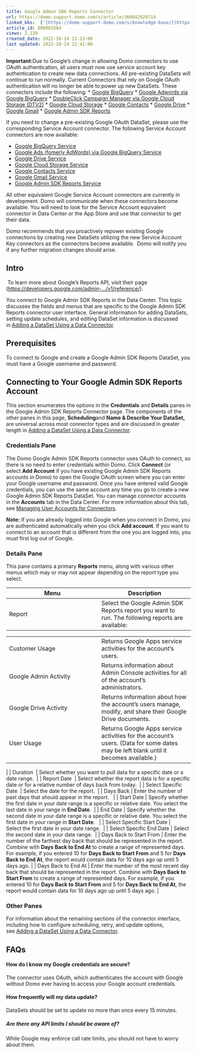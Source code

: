```yaml
---
title: Google Admin SDK Reports Connector
url: https://domo-support.domo.com/s/article/360042928714
linked_kbs:  ['[https://domo-support.domo.com/s/knowledge-base/](https://domo-support.domo.com/s/knowledge-base/)', '[https://domo-support.domo.com/s/](https://domo-support.domo.com/s/)', '[https://domo-support.domo.com/s/topic/0TO5w000000ZammGAC](https://domo-support.domo.com/s/topic/0TO5w000000ZammGAC)', '[https://domo-support.domo.com/s/topic/0TO5w000000ZanLGAS](https://domo-support.domo.com/s/topic/0TO5w000000ZanLGAS)', '[https://domo-support.domo.com/s/topic/0TO5w000000ZaoQGAS](https://domo-support.domo.com/s/topic/0TO5w000000ZaoQGAS)', '[https://domo-support.domo.com/s/article/360042928734](https://domo-support.domo.com/s/article/360042928734)', '[https://domo-support.domo.com/s/article/360043431293](https://domo-support.domo.com/s/article/360043431293)', '[https://domo-support.domo.com/s/article/360042926694](https://domo-support.domo.com/s/article/360042926694)', '[https://domo-support.domo.com/s/article/360043433313](https://domo-support.domo.com/s/article/360043433313)', '[https://domo-support.domo.com/s/article/360043435173](https://domo-support.domo.com/s/article/360043435173)', '[https://domo-support.domo.com/s/article/360043436613](https://domo-support.domo.com/s/article/360043436613)', '[https://domo-support.domo.com/s/article/360042930594](https://domo-support.domo.com/s/article/360042930594)', '[https://domo-support.domo.com/s/article/360042928714](https://domo-support.domo.com/s/article/360042928714)', '[https://domo-support.domo.com/s/article/360043436593](https://domo-support.domo.com/s/article/360043436593)', '[https://domo-support.domo.com/s/article/360043431253](https://domo-support.domo.com/s/article/360043431253)', '[https://domo-support.domo.com/s/article/360042932014](https://domo-support.domo.com/s/article/360042932014)', '[https://domo-support.domo.com/s/article/360042928774](https://domo-support.domo.com/s/article/360042928774)', '[https://domo-support.domo.com/s/article/360042930574](https://domo-support.domo.com/s/article/360042930574)', '[https://domo-support.domo.com/s/article/360043435193](https://domo-support.domo.com/s/article/360043435193)', '[https://domo-support.domo.com/s/article/360043433273](https://domo-support.domo.com/s/article/360043433273)', '[https://domo-support.domo.com/s/article/360042926274](https://domo-support.domo.com/s/article/360042926274)', '[https://domo-support.domo.com/s/article/360042926054](https://domo-support.domo.com/s/article/360042926054)', '[https://domo-support.domo.com/s/topic/0TO5w000000ZaoQGAS/api-connectors](https://domo-support.domo.com/s/topic/0TO5w000000ZaoQGAS/api-connectors)', '[https://domo-support.domo.com/s/article/360043429933](https://domo-support.domo.com/s/article/360043429933)', '[https://domo-support.domo.com/s/article/360043429953](https://domo-support.domo.com/s/article/360043429953)', '[https://domo-support.domo.com/s/article/360042925494](https://domo-support.domo.com/s/article/360042925494)', '[https://domo-support.domo.com/s/article/360043429913](https://domo-support.domo.com/s/article/360043429913)', '[https://domo-support.domo.com/s/article/4408174643607](https://domo-support.domo.com/s/article/4408174643607)', '[https://domo-support.domo.com/s/login/](https://domo-support.domo.com/s/login/)']
article_id: 000003584
views: 2,130
created_date: 2022-10-24 21:13:00
last updated: 2022-10-24 22:41:00
---
```






 


**Important:**Due to Google’s change in allowing Domo connectors to use OAuth authentication, all users must now use service account key authentication to create new data connections. All pre-existing DataSets will continue to run normally. Current Connectors that rely on Google OAuth authentication will no longer be able to power up new DataSets. These connectors include the following:
* [Google BigQuery](/s/article/360042928734 "Google BigQuery Connector")
* [Google Adwords via Google BigQuery](/s/article/360043431293 "Google AdWords via Google BigQuery Connector")
* [DoubleClick Campaign Manager via Google Cloud Storage (DTV2)](/s/article/360042926694 "DoubleClick Campaign Manager via Google Cloud Storage (DTV2) Connector")
* [Google Cloud Storage](/s/article/360043433313 "Google Cloud Storage Connector")
* [Google Contacts](/s/article/360043435173 "Google Contacts Connector")
* [Google Drive](/s/article/360043436613 "Google Drive Connector")
* [Google Gmail](/s/article/360042930594 "Google Gmail Connector")
* [Google Admin SDK Reports](/s/article/360042928714 "Google Admin SDK Reports Connector")


If you need to change a pre-existing Google OAuth DataSet, please use the corresponding Service Account connector. The following Service Account connectors are now available:


* [Google BigQuery Service](/s/article/360043436593 "Google BigQuery Service Connector")
* [Google Ads (fomerly AdWords) via Google BigQuery Service](/s/article/360043431253 "Google Ads via Google BigQuery Service Connector")
* [Google Drive Service](/s/article/360042932014 "Google Drive Service Connector")
* [Google Cloud Storage Service](/s/article/360042928774 "Google Cloud Storage Service Connector")
* [Google Contacts Service](/s/article/360042930574 "Google Contacts Service Connector")
* [Google Gmail Service](/s/article/360043435193 "Google Gmail Service Connector")
* [Google Admin SDK Reports Service](/s/article/360043433273 "Google Admin SDK Reports Service Connector")


All other equivalent Google Service Account connectors are currently in development. Domo will communicate when these connectors become available. You will need to look for the Service Account equivalent connector in Data Center or the App Store and use that connector to get their data.  
   
 Domo recommends that you proactively repower existing Google connections by creating new DataSets utilizing the new Service Account Key connectors as the connectors become available.  Domo will notify you if any further migration changes should arise.  






Intro
-----


 To learn more about Google's Reports API, visit their page ([https://developers.google.com/admin-.../v1/reference/](https://developers.google.com/admin-sdk/reports/v1/reference/ "https://developers.google.com/admin-sdk/reports/v1/reference/")).  


You connect to Google Admin SDK Reports in the Data Center. This topic discusses the fields and menus that are specific to the Google Admin SDK Reports connector user interface. General information for adding DataSets, setting update schedules, and editing DataSet information is discussed in [Adding a DataSet Using a Data Connector](/s/article/360042926274 "Adding a DataSet Using a Data Connector").


Prerequisites
-------------


To connect to Google and create a Google Admin SDK Reports DataSet, you must have a Google username and password.


Connecting to Your Google Admin SDK Reports Account
---------------------------------------------------


This section enumerates the options in the **Credentials** and **Details** panes in the Google Admin SDK Reports Connector page. The components of the other panes in this page, **Scheduling**and **Name & Describe Your DataSet,** are universal across most connector types and are discussed in greater length in [Adding a DataSet Using a Data Connector](/s/article/360042926274 "Adding a DataSet Using a Data Connector").


### Credentials Pane


The Domo Google Admin SDK Reports connector uses OAuth to connect, so there is no need to enter credentials within Domo. Click **Connect** (or select **Add Account** if you have existing Google Admin SDK Reports accounts in Domo) to open the Google OAuth screen where you can enter your Google username and password. Once you have entered valid Google credentials, you can use the same account any time you go to create a new Google Admin SDK Reports DataSet. You can manage connector accounts in the **Accounts** tab in the Data Center. For more information about this tab, see [Managing User Accounts for Connectors](/s/article/360042926054 "Managing User Accounts for Connectors").




 


**Note:** If you are already logged into Google when you connect in Domo, you are authenticated automatically when you click **Add account**. If you want to connect to an account that is different from the one you are logged into, you must first log out of Google.



### Details Pane


This pane contains a primary **Reports** menu, along with various other menus which may or may not appear depending on the report type you select.




| Menu | Description |
| --- | --- |
| Report | Select the Google Admin SDK Reports report you want to run. The following reports are available:

|  |  |
| --- | --- |
| Customer Usage | Returns Google Apps service activities for the account's users. |
| Google Admin Activity | Returns information about Admin Console activities for all of the account's administrators. |
| Google Drive Activity | Returns information about how the account's users manage, modify, and share their Google Drive documents. |
| User Usage | Returns Google Apps service activities for the account's users. (Data for some dates may be left blank until it becomes available.) |

 |
| Duration  | Select whether you want to pull data for a specific date or a date range.  |
| Report Date  | Select whether the report data is for a specific date or for a relative number of days back from today.  |
| Select Specific Date  | Select the date for the report.  |
| Days Back | Enter the number of past days that should appear in the report.   |
| Start Date | Specify whether the first date in your date range is a specific or relative date. You select the last date in your range in **End Date**.  |
| End Date | Specify whether the second date in your date range is a specific or relative date. You select the first date in your range in **Start Date**.   |
| Select Specific Start Date | Select the first date in your date range.  |
| Select Specific End Date | Select the second date in your date range.  |
| Days Back to Start From | Enter the number of the farthest day back that should be represented in the report. Combine with **Days Back to End At** to create a range of represented days.
For example, if you entered 10 for **Days Back to Start From** and 5 for **Days Back to End At**, the report would contain data for 10 days ago up until 5 days ago. |
| Days Back to End At | Enter the number of the most recent day back that should be represented in the report. Combine with **Days Back to Start From** to create a range of represented days.
For example, if you entered 10 for **Days Back to Start From** and 5 for **Days Back to End At**, the report would contain data for 10 days ago up until 5 days ago. |


### Other Panes


For information about the remaining sections of the connector interface, including how to configure scheduling, retry, and update options, see [Adding a DataSet Using a Data Connector](/s/article/360042926274 "Adding a DataSet Using a Data Connector").


FAQs
----


#### How do I know my Google credentials are secure?


The connector uses OAuth, which authenticates the account with Google without Domo ever having to access your Google account credentials.


#### How frequently will my data update?


DataSets should be set to update no more than once every 15 minutes.


##### Are there any API limits I should be aware of?


While Google may enforce call rate limits, you should not have to worry about them.

